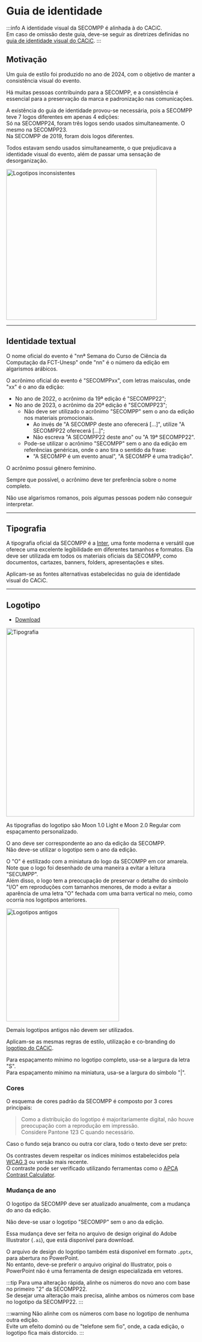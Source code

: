 
# Guia de identidade

:::info
A identidade visual da SECOMPP é alinhada à do CACiC.  
Em caso de omissão deste guia, deve-se seguir as diretrizes definidas no [guia de identidade visual do CACiC](../../CACiC/02-Guias%20de%20estilo/Introdução.md).
:::

## Motivação

Um guia de estilo foi produzido no ano de 2024, com o objetivo de manter a consistência visual do evento.

Há muitas pessoas contribuindo para a SECOMPP, e a consistência é essencial para a preservação da marca e padronização nas comunicações.

A existência do guia de identidade provou-se necessária, pois a SECOMPP teve 7 logos diferentes em apenas 4 edições:  
Só na SECOMPP24, foram três logos sendo usados simultaneamente. O mesmo na SECOMPP23.  
Na SECOMPP de 2019, foram dois logos diferentes.

Todos estavam sendo usados simultaneamente, o que prejudicava a identidade visual do evento, além de passar uma sensação de desorganização.

<img
  src="/secompp/guidelines/logotipos-inconsistencia.avif"
  alt="Logotipos inconsistentes"
  width="400"
/>

---

## Identidade textual

O nome oficial do evento é "nnª Semana do Curso de Ciência da Computação da FCT-Unesp" onde "nn" é o número da edição em algarismos arábicos.

O acrônimo oficial do evento é "SECOMPPxx", com letras maísculas, onde "xx" é o ano da edição:

- No ano de 2022, o acrônimo da 19ª edição é "SECOMPP22";
- No ano de 2023, o acrônimo da 20ª edição é "SECOMPP23";
  - Não deve ser utilizado o acrônimo "SECOMPP" sem o ano da edição nos materiais promocionais.
    - Ao invés de "A SECOMPP deste ano oferecerá […]", utilize "A SECOMPP22 oferecerá […]";
    - Não escreva "A SECOMPP22 deste ano" ou "A 19ª SECOMPP22".
  - Pode-se utilizar o acrônimo "SECOMPP" sem o ano da edição em referências genéricas, onde o ano tira o sentido da frase:
    - "A SECOMPP é um evento anual", "A SECOMPP é uma tradição".

O acrônimo possui gênero feminino.

Sempre que possível, o acrônimo deve ter preferência sobre o nome completo.

Não use algarismos romanos, pois algumas pessoas podem não conseguir interpretar.

---

## Tipografia

A tipografia oficial da SECOMPP é a [Inter](https://rsms.me/inter/download/), uma fonte moderna e versátil que oferece uma excelente legibilidade em diferentes tamanhos e formatos. Ela deve ser utilizada em todos os materiais oficiais da SECOMPP, como documentos, cartazes, banners, folders, apresentações e sites.

Aplicam-se as fontes alternativas estabelecidas no guia de identidade visual do CACiC.

---

## Logotipo

- [Download](https://drive.google.com/drive/folders/17aWk7taYYYy5mU6EpyCwSjpBUsxzIX9x)

<img src="/secompp/guidelines/tipografia.webp" alt="Tipografia" width="500" />

As tipografias do logotipo são Moon 1.0 Light e Moon 2.0 Regular com espaçamento personalizado.

O ano deve ser correspondente ao ano da edição da SECOMPP.  
Não deve-se utilizar o logotipo sem o ano da edição.

O "O" é estilizado com a miniatura do logo da SECOMPP em cor amarela.  
Note que o logo foi desenhado de uma maneira a evitar a leitura "SECUMPP".  
Além disso, o logo tem a preocupação de preservar o detalhe do símbolo "I/O" em reproduções com tamanhos menores, de modo a evitar a aparência de uma letra "O" fechada com uma barra vertical no meio, como ocorria nos logotipos anteriores.

<img
  src="/secompp/guidelines/logotipos-antigos.webp"
  alt="Logotipos antigos"
  width="300"
/>

Demais logotipos antigos não devem ser utilizados.

Aplicam-se as mesmas regras de estilo, utilização e co-branding do [logotipo do CACiC](../../CACiC/02-Guias%20de%20estilo/Guia%20de%20identidade%20visual.mdx#logotipo).

Para espaçamento mínimo no logotipo completo, usa-se a largura da letra "S".  
Para espaçamento mínimo na miniatura, usa-se a largura do símbolo "|".

### Cores

O esquema de cores padrão da SECOMPP é composto por 3 cores principais:

<DarkBgTable />

> Como a distribuição do logotipo é majoritariamente digital, não houve preocupação com a reprodução em impressão.  
> Considere Pantone 123 C quando necessário.

Caso o fundo seja branco ou outra cor clara, todo o texto deve ser preto:

<LightBgTable />

Os contrastes devem respeitar os índices mínimos estabelecidos pela [WCAG 3](https://www.w3.org/WAI/standards-guidelines/wcag/wcag3-intro/) ou versão mais recente.  
O contraste pode ser verificado utilizando ferramentas como o [APCA Contrast Calculator](https://www.myndex.com/APCA/).

### Mudança de ano

O logotipo da SECOMPP deve ser atualizado anualmente, com a mudança do ano da edição.

Não deve-se usar o logotipo "SECOMPP" sem o ano da edição.

Essa mudança deve ser feita no arquivo de design original do Adobe Illustrator (`.ai`), que está disponível para download.

O arquivo de design do logotipo também está disponível em formato `.pptx`, para abertura no PowerPoint.  
No entanto, deve-se preferir o arquivo original do Illustrator, pois o PowerPoint não é uma ferramenta de design especializada em vetores.

:::tip
Para uma alteração rápida, alinhe os números do novo ano com base no primeiro "2" da SECOMPP22.  
Se desejar uma alteração mais precisa, alinhe ambos os números com base no logotipo da SECOMPP22.
:::

:::warning
Não alinhe com os números com base no logotipo de nenhuma outra edição.  
Evite um efeito dominó ou de "telefone sem fio", onde, a cada edição, o logotipo fica mais distorcido.
:::
